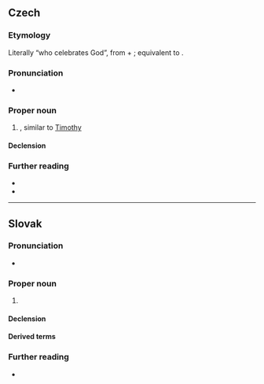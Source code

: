 ==Czech==
{{wikipedia|lang=cs}}

===Etymology===
Literally “who celebrates God”, from {{m|cs|Bůh||God}} + {{m|cs|slavit||celebrate}}; equivalent to {{cog|grc|Τιμόθεος}}.

===Pronunciation===
* {{cs-IPA}}

===Proper noun===
{{cs-proper noun|g=m}}

# {{given name|cs|male}}, similar to [[Timothy]]

====Declension====
{{cs-decl-noun-auto|ma|Bohusl|a|v}}

===Further reading===
* {{R:KNLA}}
* {{R:SSJC}}

----

==Slovak==

===Pronunciation===
* {{IPA|sk|/ˈbɔɦuslau̯/}}

===Proper noun===
{{sk-proper noun|g=m|gen=Bohuslava|pl=Bohuslavovia|decl=chlap}}

# {{given name|sk|male}}

====Declension====
{{sk-decl-noun|Bohuslav|Bohuslava|Bohuslavovi|Bohuslava|Bohuslavovi|Bohuslavom|Bohuslavovia|Bohuslavov|Bohuslavom|Bohuslavov|Bohuslavoch|Bohuslavmi}}

====Derived terms====
{{der2|sk
|{{l|sk|Bohuš}}, {{l|sk|Bohuslavko}}
|{{l|sk|Slavo}}, {{l|sk|Slavko}}
}}

===Further reading===
* {{R:SDK}}